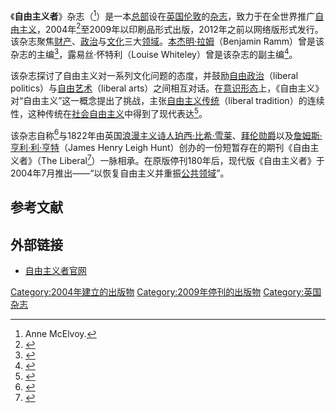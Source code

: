 {{Infobox newspaper
| name= 自由主义者<br/>The Liberal
| image = 
| type =
| foundation = 2004年12月
| ceased publication = 2009年（印刷版）
| owners = 自由出版有限公司（The Liberal Publications, Ltd.）
| editor = 
| website = [http://www.theliberal.co.uk/index_old.html/ theliberal.co.uk]
}}

《'''自由主义者'''》杂志（{{lang-en|The Liberal Magazine}}<ref> Anne McElvoy.{{cite web|url=https://www.prospectmagazine.co.uk/magazine/political-notes-the-coalitions-weak-enemies|title=Political notes: the coalition’s weak enemies|date=August 25, 2010|publisher=[[Prospect_Magazine|Prospect Magazine]]}}</ref>）是一本[[总部|总部]]设在[[英国|英国]][[伦敦|伦敦]]的[[杂志|杂志]]，致力于在全世界推广[[自由主义|自由主义]]，2004年<ref>{{cite book|author=Caroline Taggart|title=Writer's Market 2010: Make Money Writing|url=https://books.google.com/books?id=j6iqPJyUmfwC&pg=PT602|accessdate=19 November 2016|date=30 June 2010|publisher=F+W Media|isbn=978-0-7153-3529-1|page=602}}</ref>至2009年以印刷品形式出版，2012年之前以网络版形式发行。该杂志聚焦[[财产|财产]]、[[政治|政治]]与[[文化|文化]]三大[[领域|领域]]。[[本杰明·拉姆|本杰明·拉姆]]（Benjamin Ramm）曾是该杂志的主编<ref name="Sandis2014">{{cite book|author=Constantine Sandis|title=Cultural Heritage Ethics: Between Theory and Practice|url=https://books.google.com/books?id=cerNBAAAQBAJ&pg=PR10|date=13 October 2014|publisher=Open Book Publishers|isbn=978-1-78374-067-3|pages=10–}}</ref>，露易丝·怀特利（Louise Whiteley）曾是该杂志的副主编<ref>{{cite web|url=https://www.nature.com/articles/455468a|title=Q&A: Science sketched out|date=24 September 2008|publisher=[[Nature|Nature]]}}</ref>。

该杂志探讨了自由主义对一系列文化问题的态度，并鼓励[[自由政治|自由政治]]（liberal politics）与[[自由艺术|自由艺术]]（liberal arts）之间相互对话。在[[意识形态|意识形态]]上，《自由主义》对“自由主义”这一概念提出了挑战，主张[[自由主义传统|自由主义传统]]（liberal tradition）的连续性，这种传统在[[社会自由主义|社会自由主义]]中得到了现代表达<ref>{{cite web|last=Kovar|first=Simon|title=The Neo-Liberal Democrats|url=http://www.theliberal.co.uk/libdems/neo-liberal-democrats.html|work=[[The_Liberal|The Liberal]]|accessdate=10 April 2011}}</ref>。

该杂志自称<ref>{{cite web|url=http://www.theliberal.co.uk/about_us/|title=About Us - The Liberal|accessdate=2020-07-04|publisher=The Liberal}}</ref>与1822年由英国[[浪漫主义|浪漫主义]][[诗人|诗人]][[珀西·比希·雪莱|珀西·比希·雪莱]]、[[拜伦勋爵|拜伦勋爵]]以及[[詹姆斯·亨利·利·亨特|詹姆斯·亨利·利·亨特]]（James Henry Leigh Hunt）创办的一份短暂存在的期刊《自由主义者》（The Liberal<ref name="BandieraSaglia2005">{{cite book|author1=Laura Bandiera|author2=Diego Saglia|title=British Romanticism and Italian Literature: Translating, Reviewing, Rewriting|url=https://books.google.com/books?id=menU8x_flgcC&pg=PA222|year=2005|publisher=Rodopi|isbn=90-420-1857-7|pages=222–}}</ref>）一脉相承。在原版停刊180年后，现代版《自由主义者》于2004年7月推出——“以恢复自由主义并重振[[公共领域|公共领域]]”。

==参考文献==
{{Reflist}}

==外部链接==
*[https://web.archive.org/web/20191001152839/http://www.theliberal.co.uk/ 自由主义者官网]

[[Category:2004年建立的出版物|Category:2004年建立的出版物]]
[[Category:2009年停刊的出版物|Category:2009年停刊的出版物]]
[[Category:英国杂志|Category:英国杂志]]